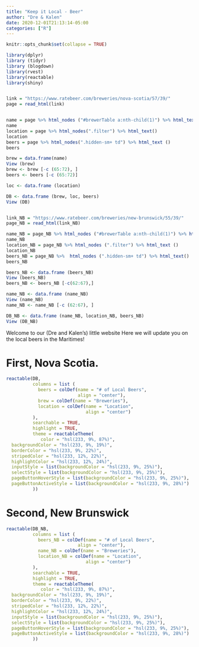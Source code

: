 ```yaml
---
title: "Keep it Local - Beer"
author: "Dre & Kalen"
date: 2020-12-01T21:13:14-05:00
categories: ["R"]
---
```


```r
knitr::opts_chunk$set(collapse = TRUE)

library(dplyr)
library (tidyr)
library (blogdown)
library(rvest)
library(reactable)
library(shiny)


link = "https://www.ratebeer.com/breweries/nova-scotia/57/39/"
page = read_html(link)


name = page %>% html_nodes ("#brewerTable a:nth-child(1)") %>% html_text ( )
name 
location = page %>% html_nodes(".filter") %>% html_text()
location
beers = page %>% html_nodes(".hidden-sm+ td") %>% html_text ()
beers

brew = data.frame(name)
View (brew)
brew <- brew [-c (65:72), ]
beers <- beers [-c (65:72)]

loc <- data.frame (location)

DB <- data.frame (brew, loc, beers)
View (DB)


link_NB = "https://www.ratebeer.com/breweries/new-brunswick/55/39/"
page_NB = read_html(link_NB)

name_NB = page_NB %>% html_nodes ("#brewerTable a:nth-child(1)") %>% html_text ( )
name_NB 
location_NB = page_NB %>% html_nodes (".filter") %>% html_text ()
location_NB
beers_NB = page_NB %>%  html_nodes (".hidden-sm+ td") %>% html_text()
beers_NB

beers_NB <- data.frame (beers_NB)
View (beers_NB)
beers_NB <- beers_NB [-c(62:67),]

name_NB <- data.frame (name_NB)
View (name_NB)
name_NB <- name_NB [-c (62:67), ]

DB_NB <- data.frame (name_NB, location_NB, beers_NB) 
View (DB_NB)
```

Welcome to our (Dre and Kalen's) little website
Here we will update you on the local beers in the Maritimes! 

# First, Nova Scotia. 
```r
reactable(DB, 
          columns = list (
            beers = colDef(name = "# of Local Beers", 
                           align = "center"),
            brew = colDef(name = "Breweries"), 
            location = colDef(name = "Location", 
                              align = "center")
          ), 
          searchable = TRUE, 
          highlight = TRUE, 
          theme = reactableTheme(
             color = "hsl(233, 9%, 87%)",
  backgroundColor = "hsl(233, 9%, 19%)",
  borderColor = "hsl(233, 9%, 22%)",
  stripedColor = "hsl(233, 12%, 22%)",
  highlightColor = "hsl(233, 12%, 24%)",
  inputStyle = list(backgroundColor = "hsl(233, 9%, 25%)"),
  selectStyle = list(backgroundColor = "hsl(233, 9%, 25%)"),
  pageButtonHoverStyle = list(backgroundColor = "hsl(233, 9%, 25%)"),
  pageButtonActiveStyle = list(backgroundColor = "hsl(233, 9%, 28%)")
          ))
```


# Second, New Brunswick 

```r
reactable(DB_NB, 
          columns = list (
            beers_NB = colDef(name = "# of Local Beers", 
                           align = "center"),
            name_NB = colDef(name = "Breweries"), 
            location_NB = colDef(name = "Location", 
                              align = "center")
          ), 
          searchable = TRUE, 
          highlight = TRUE, 
          theme = reactableTheme(
             color = "hsl(233, 9%, 87%)",
  backgroundColor = "hsl(233, 9%, 19%)",
  borderColor = "hsl(233, 9%, 22%)",
  stripedColor = "hsl(233, 12%, 22%)",
  highlightColor = "hsl(233, 12%, 24%)",
  inputStyle = list(backgroundColor = "hsl(233, 9%, 25%)"),
  selectStyle = list(backgroundColor = "hsl(233, 9%, 25%)"),
  pageButtonHoverStyle = list(backgroundColor = "hsl(233, 9%, 25%)"),
  pageButtonActiveStyle = list(backgroundColor = "hsl(233, 9%, 28%)")
          ))
```


